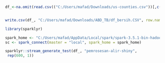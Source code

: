 ```{r}
df_<-na.omit(read.csv(("C:/Users/mafad/Downloads/us-counties.csv"))[,c(5,6)])#pilih untuk memodelkan cases vs deaths


write.csv(df_, "C:/Users/mafad/Downloads/ABD_TB/df_bersih.CSV", row.names=FALSE)

library(sparklyr)

spark_home <- "C:/Users/mafad/AppData/Local/spark/spark-3.5.1-bin-hadoop3"
sc <- spark_connect(master = "local", spark_home = spark_home)

sparklyr::stream_generate_test(df_, "pemrosesan-alir-shiny",
 rep(600, 1))
```

